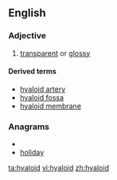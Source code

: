 ==English==

===Adjective===
{{en-adj}}

# [[transparent]] or [[glossy]]

====Derived terms====
*[[hyaloid artery]]
*[[hyaloid fossa]]
*[[hyaloid membrane]]

===Anagrams===
* {{alphagram|adhiloy}}
* [[holiday#English|holiday]]

[[ta:hyaloid]]
[[vi:hyaloid]]
[[zh:hyaloid]]